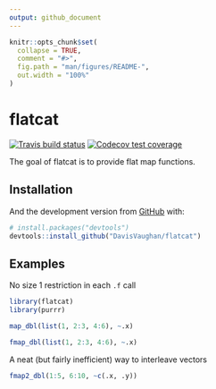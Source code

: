 ```yaml
---
output: github_document
---
```


<!-- README.md is generated from README.Rmd. Please edit that file -->

```r
knitr::opts_chunk$set(
  collapse = TRUE,
  comment = "#>",
  fig.path = "man/figures/README-",
  out.width = "100%"
)
```

# flatcat

<!-- badges: start -->
[![Travis build status](https://travis-ci.org/DavisVaughan/flatcat.svg?branch=master)](https://travis-ci.org/DavisVaughan/flatcat)
[![Codecov test coverage](https://codecov.io/gh/DavisVaughan/flatcat/branch/master/graph/badge.svg)](https://codecov.io/gh/DavisVaughan/flatcat?branch=master)
<!-- badges: end -->

The goal of flatcat is to provide flat map functions.

## Installation

And the development version from [GitHub](https://github.com/) with:

``` r
# install.packages("devtools")
devtools::install_github("DavisVaughan/flatcat")
```

## Examples

No size 1 restriction in each `.f` call

```r
library(flatcat)
library(purrr)

map_dbl(list(1, 2:3, 4:6), ~.x)

fmap_dbl(list(1, 2:3, 4:6), ~.x)
```

A neat (but fairly inefficient) way to interleave vectors

```r
fmap2_dbl(1:5, 6:10, ~c(.x, .y))
```

